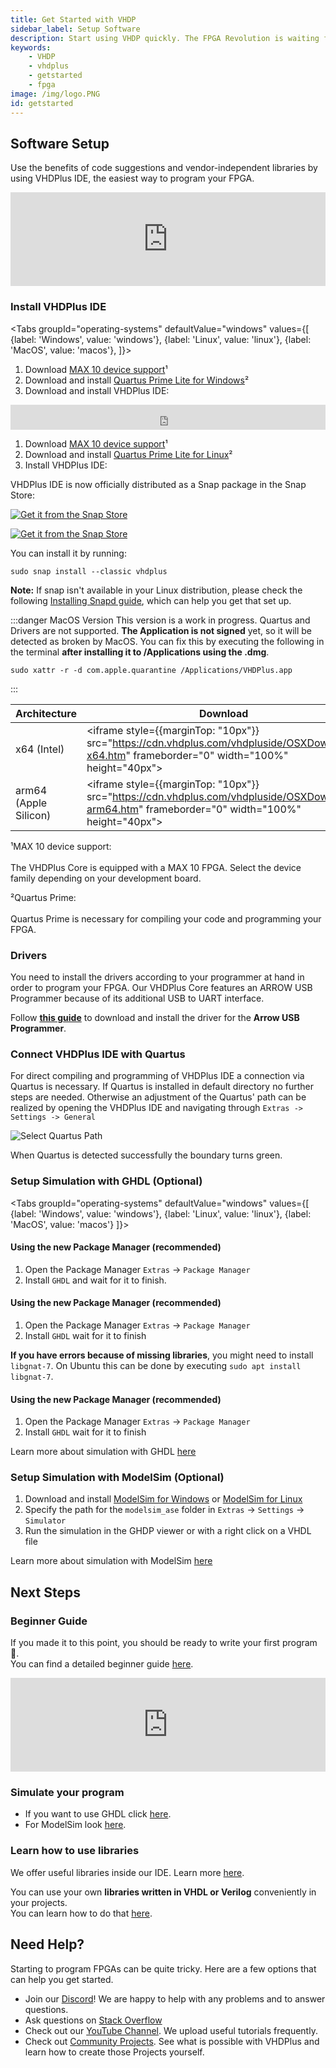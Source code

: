 ```yaml
---
title: Get Started with VHDP
sidebar_label: Setup Software
description: Start using VHDP quickly. The FPGA Revolution is waiting for you
keywords:
    - VHDP
    - vhdplus
    - getstarted
    - fpga
image: /img/logo.PNG
id: getstarted
---
```



## Software Setup

Use the benefits of code suggestions and vendor-independent libraries by using VHDPlus IDE, the easiest way to program your FPGA.

<div class="fluidMedia"><iframe id="ytplayer" type="text/html" width="100%" src="https://www.youtube.com/embed/BlZS3-MZHCI?autoplay=0&origin=http://vhdplus.com" frameborder="0" allowFullScreen></iframe></div>

### Install VHDPlus IDE

<Tabs
  groupId="operating-systems"
  defaultValue="windows"
  values={[
    {label: 'Windows', value: 'windows'},
    {label: 'Linux', value: 'linux'},
    {label: 'MacOS', value: 'macos'},
  ]}>
  <TabItem value="windows">

1. Download <a href="https://download.altera.com/akdlm/software/acdsinst/18.1std/625/ib_installers/max10-18.1.0.625.qdz" target="_blank">MAX 10 device support</a>¹
2. Download and install <a href="https://download.altera.com/akdlm/software/acdsinst/18.1std/625/ib_installers/QuartusLiteSetup-18.1.0.625-windows.exe" target="_blank">Quartus Prime Lite for Windows</a>²
3. Download and install VHDPlus IDE:

<iframe src="https://cdn.vhdplus.com/vhdpluside/WinDownload.htm" frameborder="0" width="100%" height="40px"></iframe>

  </TabItem>
  <TabItem value="linux">

1. Download <a href="https://download.altera.com/akdlm/software/acdsinst/18.1std/625/ib_installers/max10-18.1.0.625.qdz" target="_blank">MAX 10 device support</a>¹
2. Download and install <a href="https://download.altera.com/akdlm/software/acdsinst/18.1std/625/ib_installers/QuartusLiteSetup-18.1.0.625-linux.run" target="_blank">Quartus Prime Lite for Linux</a>²
3. Install VHDPlus IDE:

VHDPlus IDE is now officially distributed as a Snap package in the Snap Store:<br/>

<div className="darkModeOnly">

[![Get it from the Snap Store](https://snapcraft.io/static/images/badges/en/snap-store-black.svg)](https://snapcraft.io/vhdplus)

</div>

<div className="lightModeOnly">

[![Get it from the Snap Store](https://snapcraft.io/static/images/badges/en/snap-store-white.svg)](https://snapcraft.io/vhdplus)

</div>

You can install it by running:

```
sudo snap install --classic vhdplus
```

**Note:** If snap isn't available in your Linux distribution, please check the following [Installing Snapd guide](https://snapcraft.io/docs/installing-snapd), which can help you get that set up.

  </TabItem>
  <TabItem value="macos">

:::danger MacOS Version
This version is a work in progress.
Quartus and Drivers are not supported.
**The Application is not signed** yet, so it will be detected as broken by MacOS. 
You can fix this by executing the following in the terminal **after installing it to /Applications using the .dmg**.
```
sudo xattr -r -d com.apple.quarantine /Applications/VHDPlus.app
``` 
:::

| Architecture | Download |
|---|---|
| x64 (Intel) |<iframe style={{marginTop: "10px"}} src="https://cdn.vhdplus.com/vhdpluside/OSXDownload-x64.htm" frameborder="0" width="100%" height="40px"></iframe>|
| arm64 (Apple Silicon) |<iframe style={{marginTop: "10px"}} src="https://cdn.vhdplus.com/vhdpluside/OSXDownload-arm64.htm" frameborder="0" width="100%" height="40px"></iframe>|

  </TabItem>
</Tabs>




¹MAX 10 device support:<br></br>
The VHDPlus Core is equipped with a MAX 10 FPGA. Select the device family depending on your development board.

²Quartus Prime: <br></br>
Quartus Prime is necessary for compiling your code and programming your FPGA.

### Drivers

You need to install the drivers according to your programmer at hand in order to program your FPGA. Our VHDPlus Core features an ARROW USB Programmer because of its additional USB to UART interface.

Follow **[this guide](/docs/getstarted/drivers)** to download and install the driver for the **Arrow USB Programmer**.

### Connect VHDPlus IDE with Quartus

For direct compiling and programming of VHDPlus IDE a connection via Quartus is necessary. 
If Quartus is installed in default directory no further steps are needed. 
 Otherwise an adjustment of the Quartus' path can be realized by opening the VHDPlus IDE and navigating through `Extras -> Settings -> General`

![Select Quartus Path](/img/getstarted/QuartusPath.png)

When Quartus is detected successfully the boundary turns green.

### Setup Simulation with GHDL (Optional)

<Tabs
  groupId="operating-systems"
  defaultValue="windows"
  values={[
    {label: 'Windows', value: 'windows'},
    {label: 'Linux', value: 'linux'},
    {label: 'MacOS', value: 'macos'}
  ]}>
<TabItem value="windows">

#### Using the new Package Manager (recommended)
1. Open the Package Manager `Extras` -> `Package Manager`
2. Install `GHDL` and wait for it to finish.

</TabItem>
<TabItem value="linux">

#### Using the new Package Manager (recommended)
1. Open the Package Manager `Extras` -> `Package Manager`
2. Install `GHDL` wait for it to finish

**If you have errors because of missing libraries**, you might need to install `libgnat-7`.
On Ubuntu this can be done by executing `sudo apt install libgnat-7`.

</TabItem>
<TabItem value="macos">

#### Using the new Package Manager (recommended)
1. Open the Package Manager `Extras` -> `Package Manager`
2. Install `GHDL` wait for it to finish

</TabItem>
</Tabs>

Learn more about simulation with GHDL [here](/docs/guides/helloworld_simulate)

### Setup Simulation with ModelSim (Optional)

1. Download and install <a href="https://download.altera.com/akdlm/software/acdsinst/18.1std/625/ib_installers/ModelSimSetup-18.1.0.625-windows.exe" target="_blank">ModelSim for Windows</a> or <a href="http://download.altera.com/akdlm/software/acdsinst/18.1std/625/ib_installers/ModelSimSetup-18.1.0.625-linux.run" target="_blank">ModelSim for Linux</a>
2. Specify the path for the `modelsim_ase` folder in `Extras` -> `Settings` -> `Simulator`
3. Run the simulation in the GHDP viewer or with a right click on a VHDL file

Learn more about simulation with ModelSim [here](/docs/getstarted/modelsim)

## Next Steps

### Beginner Guide

If you made it to this point, you should be ready to write your first program 🎉.<br/>
You can find a detailed beginner guide [here](/docs/guides/helloworld).

<div class="fluidMedia"><iframe id="ytplayer" type="text/html" width="100%" src="https://www.youtube.com/embed/gu85f3Ac5Kk?autoplay=0&origin=http://vhdplus.com" frameborder="0" allowFullScreen></iframe></div>

### Simulate your program

- If you want to use GHDL click [here](/docs/guides/helloworld_simulate).
- For ModelSim look [here](/docs/getstarted/modelsim).

### Learn how to use libraries

We offer useful libraries inside our IDE. 
Learn more [here](/docs/ide/libraryexplorer).

You can use your own **libraries written in VHDL or Verilog** conveniently in your projects.<br/>
You can learn how to do that [here](/docs/ide/tools/importconverter).

## Need Help?

Starting to program FPGAs can be quite tricky.
Here are a few options that can help you get started.

- Join our [Discord](https://discord.gg/NCN9VAh)! We are happy to help with any problems and to answer questions.
- Ask questions on [Stack Overflow](https://stackoverflow.com/questions/tagged/vhdp)
- Check out our [YouTube Channel](https://www.youtube.com/channel/UC7qiOvlaBSiWyAb7R1xTaEw). We upload useful tutorials frequently.
- Check out [Community Projects](/docs/community/overview#example-projects-with-tutorial). See what is possible with VHDPlus and learn how to create those Projects yourself.
